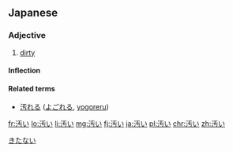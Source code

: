 ==Japanese==
{{ja-kanjitab|きたな|sort=きたない|yomi=kun}}

===Adjective===
{{ja-adj|infl=i|きたない}}

# [[dirty]]

====Inflection====
{{ja-i|汚|きたな|kitana}}

====Related terms====
* [[汚れる]] ([[よごれる]], [[yogoreru]])

[[Category:1000 Japanese basic words|きたない]]

[[fr:汚い]]
[[lo:汚い]]
[[li:汚い]]
[[mg:汚い]]
[[fj:汚い]]
[[ja:汚い]]
[[pl:汚い]]
[[chr:汚い]]
[[zh:汚い]]